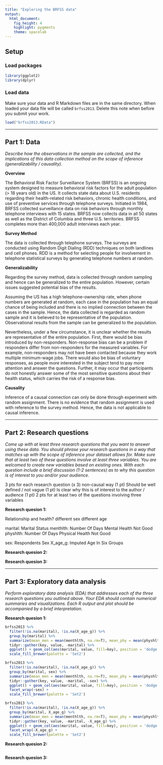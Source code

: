 ```yaml
---
title: "Exploring the BRFSS data"
output: 
  html_document: 
    fig_height: 4
    highlight: pygments
    theme: spacelab
---
```


## Setup

### Load packages

```r
library(ggplot2)
library(dplyr)
```

### Load data

Make sure your data and R Markdown files are in the same directory. When loaded
your data file will be called `brfss2013`. Delete this note when before you submit 
your work. 

```r
load("brfss2013.RData")
```



* * *

## Part 1: Data

_Describe how the observations in the sample are collected, and the implications of this data collection method on the scope of inference (generalizability / causality)._

**Overview**

The Behavioral Risk Factor Surveillance System (BRFSS) is an ongoing system designed to measure behavioral risk factors for the adult population (> 18 years old) in the US. It collects state data about U.S. residents regarding their health-related risk behaviors, chronic health conditions, and use of preventive services through telephone surveys. Initiated in 1984, BRFSS collected surveillance data on risk behaviors through monthly telephone interviews with 15 states. BRFSS now collects data in all 50 states as well as the District of Columbia and three U.S. territories. BRFSS completes more than 400,000 adult interviews each year.

**Survey Method**

The data is collected through telephone surveys. The surveys are conducted using Random Digit Dialing (RDD) techniques on both landlines and cell phones. RDD is a method for selecting people for involvement in telephone statistical surveys by generating telephone numbers at random. 

**Generalizability**

Regarding the survey method, data is collected through random sampling and hence can be generalized to the entire population. However, certain issues suggested potential bias of the results.

Assuming the US has a high telephone-ownership rate, when phone numbers are generated at random, each case in the population has an equal chance of being included and there is no implied connection between the cases in the sample. Hence, the data collected is regarded as random sample and it is believed to be representative of the population. Observational results from the sample can be generalized to the population.

Nevertheless, under a few circumstance, it is unclear whether the results are representative of the entire population. First, there would be bias introduced by non-responders. Non-response bias can be a problem if responders differ from non-responders for the measured variables. For example, non-responders may not have been contacted because they work multiple minimum-wage jobs. There would also be bias of voluntary responses, as people more interested in the subject tend to pay more attention and answer the questions. Further, it may occur that participants do not honestly answer some of the most sensitive questions about their health status, which carries the risk of a response bias.

**Causality**

Inference of a causal connection can only be done through experiment with random assignment. There is no evidence that random assignment is used with reference to the survey method. Hence, the data is not applicable to causal inference.

* * *

## Part 2: Research questions

_Come up with at least three research questions that you want to answer using these data. You should phrase your research questions in a way that matches up with the scope of inference your dataset allows for. Make sure that at least two of these questions involve at least three variables. You are welcomed to create new variables based on existing ones. With each question include a brief discussion (1-2 sentences) as to why this question is of interest to you and/or your audience._

3 pts for each research question (x 3)
non-causal way (1 pt)
Should be well defined / not vague (1 pt)
Is clear why this is of interest to the author / audience (1 pt)
2 pts for at least two of the questions involving three variables

**Research quesion 1:**

Relationship and health? 
different sex
different age

marital: Marital Status
menthlth: Number Of Days Mental Health Not Good
physhlth: Number Of Days Physical Health Not Good

sex: Respondents Sex
X_age_g: Imputed Age In Six Groups

**Research quesion 2:**

**Research quesion 3:**


* * *

## Part 3: Exploratory data analysis

_Perform exploratory data analysis (EDA) that addresses each of the three research questions you outlined above. Your EDA should contain numerical summaries and visualizations. Each R output and plot should be accompanied by a brief interpretation._

**Research quesion 1:**

```r
brfss2013 %>% 
  filter(!is.na(marital), !is.na(X_age_g)) %>% 
  group_by(marital) %>% 
  summarize(mean_men = mean(menthlth, na.rm=T), mean_phy = mean(physhlth, na.rm=T)) %>%
  tidyr::gather(key, value, -marital) %>% 
  ggplot() + geom_col(aes(marital, value, fill=key), position = 'dodge') +
  scale_fill_brewer(palette = 'Set2')
```

```r
brfss2013 %>% 
  filter(!is.na(marital), !is.na(X_age_g)) %>% 
  group_by(marital, sex) %>% 
  summarize(mean_men = mean(menthlth, na.rm=T), mean_phy = mean(physhlth, na.rm=T)) %>%
  tidyr::gather(key, value, -marital, -sex) %>% 
  ggplot() + geom_col(aes(marital, value, fill=key), position = 'dodge') +
  facet_wrap(~sex) +
  scale_fill_brewer(palette = 'Set2')
```

```r
brfss2013 %>% 
  filter(!is.na(marital), !is.na(X_age_g)) %>% 
  group_by(marital, X_age_g) %>% 
  summarize(mean_men = mean(menthlth, na.rm=T), mean_phy = mean(physhlth, na.rm=T)) %>%
  tidyr::gather(key, value, -marital, -X_age_g) %>% 
  ggplot() + geom_col(aes(marital, value, fill=key), position = 'dodge') +
  facet_wrap(~X_age_g) +
  scale_fill_brewer(palette = 'Set2')
```


**Research quesion 2:**

```r

```



**Research quesion 3:**

```r

```

